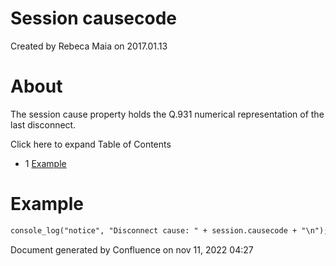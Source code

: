 
# Session causecode 

 Created by  Rebeca Maia on 2017.01.13

# About

The session cause property holds the Q.931 numerical representation of the last disconnect.

Click here to expand Table of Contents

* 1 [Example](#example)

# Example

```xml
console_log("notice", "Disconnect cause: " + session.causecode + "\n");
```

Document generated by Confluence on nov 11, 2022 04:27
